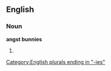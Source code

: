 ==English==

===Noun===
'''angst bunnies'''

# {{plural of|[[angst bunny]]}}

[[Category:English plurals ending in "-ies"]]